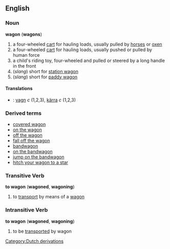 ==English==
===Noun===
'''wagon''' ('''wagons''')
# a four-wheeled [[cart]] for hauling loads, usually pulled by [[horse]]s or [[ox]]en 
# a four-wheeled [[cart]] for hauling loads, usually pushed or pulled by human force
# a child's riding toy, four-wheeled and pulled or steered by a long handle in the front
# (''slang'') short for [[station wagon]]
# (''slang'') short for [[paddy wagon]]

====Translations====
*{{sv}}: [[vagn]] ''c'' (1,2,3), [[kärra]] ''c'' (1,2,3)

===Derived terms===
*[[covered wagon]]
*[[on the wagon]]
*[[off the wagon]]
*[[fall off the wagon]]
*[[bandwagon]]
*[[on the bandwagon]]
*[[jump on the bandwagon]]
*[[hitch your wagon to a star]]
===Transitive Verb===
'''to wagon''' ('''wagoned''', '''wagoning''')
#to [[transport]] by means of a [[wagon]]
===Intransitive Verb===
'''to wagon''' ('''wagoned''', '''wagoning''')
#to be [[transported]] by wagon
[[Category:Dutch derivations]]